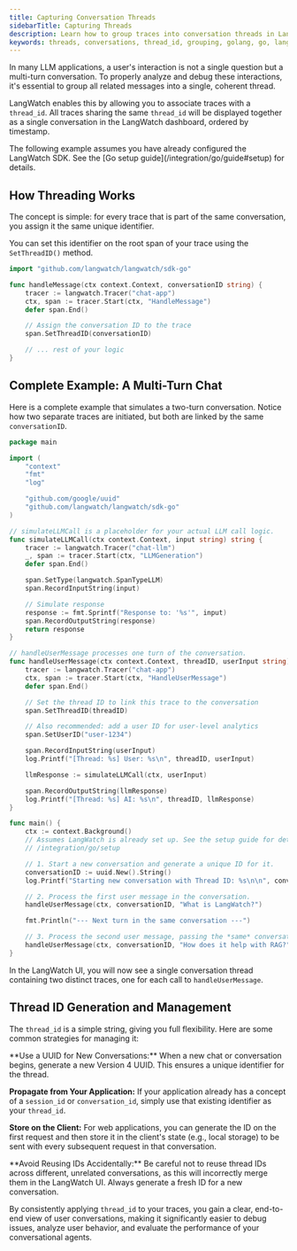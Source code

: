 ```yaml
---
title: Capturing Conversation Threads
sidebarTitle: Capturing Threads
description: Learn how to group traces into conversation threads in LangWatch using the Go SDK.
keywords: threads, conversations, thread_id, grouping, golang, go, langwatch, opentelemetry, tracing
---
```



In many LLM applications, a user's interaction is not a single question but a multi-turn conversation. To properly analyze and debug these interactions, it's essential to group all related messages into a single, coherent thread.

LangWatch enables this by allowing you to associate traces with a `thread_id`. All traces sharing the same `thread_id` will be displayed together as a single conversation in the LangWatch dashboard, ordered by timestamp.

<Note>
The following example assumes you have already configured the LangWatch SDK. See the [Go setup guide](/integration/go/guide#setup) for details.
</Note>

## How Threading Works

The concept is simple: for every trace that is part of the same conversation, you assign it the same unique identifier.

You can set this identifier on the root span of your trace using the `SetThreadID()` method.

```go
import "github.com/langwatch/langwatch/sdk-go"

func handleMessage(ctx context.Context, conversationID string) {
    tracer := langwatch.Tracer("chat-app")
    ctx, span := tracer.Start(ctx, "HandleMessage")
    defer span.End()

    // Assign the conversation ID to the trace
    span.SetThreadID(conversationID)

    // ... rest of your logic
}
```

## Complete Example: A Multi-Turn Chat

Here is a complete example that simulates a two-turn conversation. Notice how two separate traces are initiated, but both are linked by the same `conversationID`.

```go
package main

import (
	"context"
	"fmt"
	"log"

	"github.com/google/uuid"
	"github.com/langwatch/langwatch/sdk-go"
)

// simulateLLMCall is a placeholder for your actual LLM call logic.
func simulateLLMCall(ctx context.Context, input string) string {
	tracer := langwatch.Tracer("chat-llm")
	_, span := tracer.Start(ctx, "LLMGeneration")
	defer span.End()

	span.SetType(langwatch.SpanTypeLLM)
	span.RecordInputString(input)

	// Simulate response
	response := fmt.Sprintf("Response to: '%s'", input)
	span.RecordOutputString(response)
	return response
}

// handleUserMessage processes one turn of the conversation.
func handleUserMessage(ctx context.Context, threadID, userInput string) {
	tracer := langwatch.Tracer("chat-app")
	ctx, span := tracer.Start(ctx, "HandleUserMessage")
	defer span.End()

	// Set the thread ID to link this trace to the conversation
	span.SetThreadID(threadID)

	// Also recommended: add a user ID for user-level analytics
	span.SetUserID("user-1234")

	span.RecordInputString(userInput)
	log.Printf("[Thread: %s] User: %s\n", threadID, userInput)

	llmResponse := simulateLLMCall(ctx, userInput)

	span.RecordOutputString(llmResponse)
	log.Printf("[Thread: %s] AI: %s\n", threadID, llmResponse)
}

func main() {
	ctx := context.Background()
	// Assumes LangWatch is already set up. See the setup guide for details:
	// /integration/go/setup

	// 1. Start a new conversation and generate a unique ID for it.
	conversationID := uuid.New().String()
	log.Printf("Starting new conversation with Thread ID: %s\n\n", conversationID)

	// 2. Process the first user message in the conversation.
	handleUserMessage(ctx, conversationID, "What is LangWatch?")

	fmt.Println("--- Next turn in the same conversation ---")

	// 3. Process the second user message, passing the *same* conversationID.
	handleUserMessage(ctx, conversationID, "How does it help with RAG?")
}
```

In the LangWatch UI, you will now see a single conversation thread containing two distinct traces, one for each call to `handleUserMessage`.

## Thread ID Generation and Management

The `thread_id` is a simple string, giving you full flexibility. Here are some common strategies for managing it:

<Note>
**Use a UUID for New Conversations:** When a new chat or conversation begins, generate a new Version 4 UUID. This ensures a unique identifier for the thread.

**Propagate from Your Application:** If your application already has a concept of a `session_id` or `conversation_id`, simply use that existing identifier as your `thread_id`.

**Store on the Client:** For web applications, you can generate the ID on the first request and then store it in the client's state (e.g., local storage) to be sent with every subsequent request in that conversation.
</Note>

<Warning>
**Avoid Reusing IDs Accidentally:** Be careful not to reuse thread IDs across different, unrelated conversations, as this will incorrectly merge them in the LangWatch UI. Always generate a fresh ID for a new conversation.
</Warning>

By consistently applying `thread_id` to your traces, you gain a clear, end-to-end view of user conversations, making it significantly easier to debug issues, analyze user behavior, and evaluate the performance of your conversational agents.
